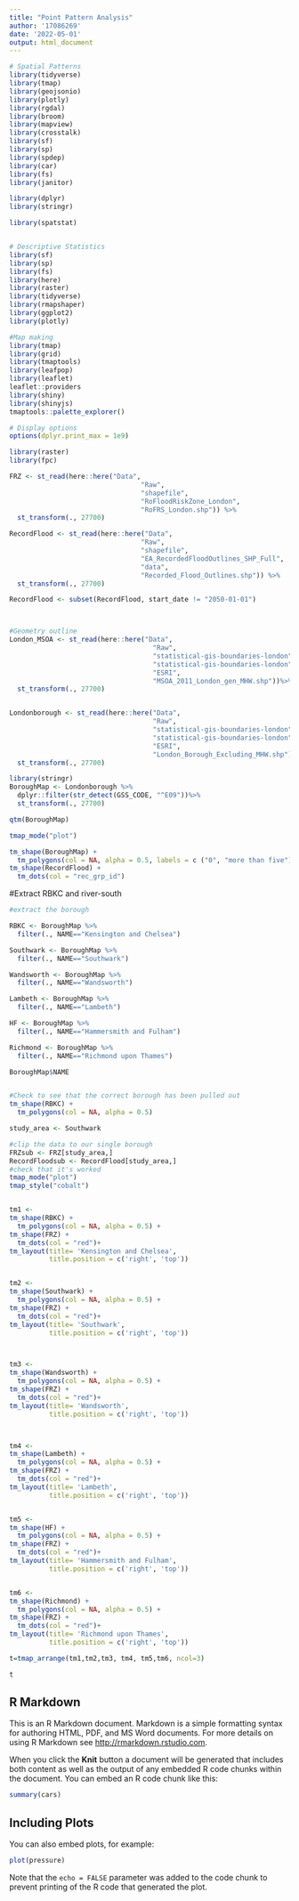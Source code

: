 ```yaml
---
title: "Point Pattern Analysis"
author: '17086269'
date: '2022-05-01'
output: html_document
---
```



```r
# Spatial Patterns
library(tidyverse)
library(tmap)
library(geojsonio)
library(plotly)
library(rgdal)
library(broom)
library(mapview)
library(crosstalk)
library(sf)
library(sp)
library(spdep)
library(car)
library(fs)
library(janitor)

library(dplyr)
library(stringr)

library(spatstat)


# Descriptive Statistics
library(sf)
library(sp)
library(fs)
library(here)
library(raster)
library(tidyverse)
library(rmapshaper)
library(ggplot2)
library(plotly)

#Map making
library(tmap)
library(grid)
library(tmaptools)
library(leafpop)
library(leaflet)
leaflet::providers
library(shiny)
library(shinyjs)
tmaptools::palette_explorer()

# Display options
options(dplyr.print_max = 1e9)

```


```r
library(raster)
library(fpc)

FRZ <- st_read(here::here("Data",
                                 "Raw",
                                 "shapefile",
                                 "RoFloodRiskZone_London",
                                 "RoFRS_London.shp")) %>%
  st_transform(., 27700)

RecordFlood <- st_read(here::here("Data",
                                 "Raw",
                                 "shapefile",
                                 "EA_RecordedFloodOutlines_SHP_Full",
                                 "data", 
                                 "Recorded_Flood_Outlines.shp")) %>%
  st_transform(., 27700)

RecordFlood <- subset(RecordFlood, start_date != "2050-01-01")



#Geometry outline
London_MSOA <- st_read(here::here("Data",
                                    "Raw",
                                    "statistical-gis-boundaries-london",
                                    "statistical-gis-boundaries-london", 
                                    "ESRI", 
                                    "MSOA_2011_London_gen_MHW.shp"))%>%
  st_transform(., 27700)


Londonborough <- st_read(here::here("Data",
                                    "Raw",
                                    "statistical-gis-boundaries-london",
                                    "statistical-gis-boundaries-london", 
                                    "ESRI", 
                                    "London_Borough_Excluding_MHW.shp"))%>%
  st_transform(., 27700)

library(stringr)
BoroughMap <- Londonborough %>%
  dplyr::filter(str_detect(GSS_CODE, "^E09"))%>%
  st_transform(., 27700)

qtm(BoroughMap)

```



```r
tmap_mode("plot")

tm_shape(BoroughMap) +
  tm_polygons(col = NA, alpha = 0.5, labels = c ("0", "more than five")) +
tm_shape(RecordFlood) +
  tm_dots(col = "rec_grp_id")

```


#Extract RBKC and river-south
```r
#extract the borough

RBKC <- BoroughMap %>%
  filter(., NAME=="Kensington and Chelsea")

Southwark <- BoroughMap %>%
  filter(., NAME=="Southwark")

Wandsworth <- BoroughMap %>%
  filter(., NAME=="Wandsworth")

Lambeth <- BoroughMap %>%
  filter(., NAME=="Lambeth")

HF <- BoroughMap %>%
  filter(., NAME=="Hammersmith and Fulham")

Richmond <- BoroughMap %>%
  filter(., NAME=="Richmond upon Thames")

BoroughMap$NAME


#Check to see that the correct borough has been pulled out
tm_shape(RBKC) +
  tm_polygons(col = NA, alpha = 0.5)
```

```r

study_area <- Southwark

#clip the data to our single borough
FRZsub <- FRZ[study_area,]
RecordFloodsub <- RecordFlood[study_area,]
#check that it's worked
tmap_mode("plot")
tmap_style("cobalt")


tm1 <- 
tm_shape(RBKC) +
  tm_polygons(col = NA, alpha = 0.5) +
tm_shape(FRZ) +
  tm_dots(col = "red")+
tm_layout(title= 'Kensington and Chelsea', 
          title.position = c('right', 'top'))


tm2 <- 
tm_shape(Southwark) +
  tm_polygons(col = NA, alpha = 0.5) +
tm_shape(FRZ) +
  tm_dots(col = "red")+
tm_layout(title= 'Southwark', 
          title.position = c('right', 'top'))



tm3 <- 
tm_shape(Wandsworth) +
  tm_polygons(col = NA, alpha = 0.5) +
tm_shape(FRZ) +
  tm_dots(col = "red")+
tm_layout(title= 'Wandsworth', 
          title.position = c('right', 'top'))



tm4 <- 
tm_shape(Lambeth) +
  tm_polygons(col = NA, alpha = 0.5) +
tm_shape(FRZ) +
  tm_dots(col = "red")+
tm_layout(title= 'Lambeth', 
          title.position = c('right', 'top'))


tm5 <- 
tm_shape(HF) +
  tm_polygons(col = NA, alpha = 0.5) +
tm_shape(FRZ) +
  tm_dots(col = "red")+
tm_layout(title= 'Hammersmith and Fulham', 
          title.position = c('right', 'top'))


tm6 <- 
tm_shape(Richmond) +
  tm_polygons(col = NA, alpha = 0.5) +
tm_shape(FRZ) +
  tm_dots(col = "red")+
tm_layout(title= 'Richmond upon Thames', 
          title.position = c('right', 'top'))

t=tmap_arrange(tm1,tm2,tm3, tm4, tm5,tm6, ncol=3)

t

```


























## R Markdown

This is an R Markdown document. Markdown is a simple formatting syntax for authoring HTML, PDF, and MS Word documents. For more details on using R Markdown see <http://rmarkdown.rstudio.com>.

When you click the **Knit** button a document will be generated that includes both content as well as the output of any embedded R code chunks within the document. You can embed an R code chunk like this:

```r
summary(cars)
```

## Including Plots

You can also embed plots, for example:

```r
plot(pressure)
```

Note that the `echo = FALSE` parameter was added to the code chunk to prevent printing of the R code that generated the plot.
